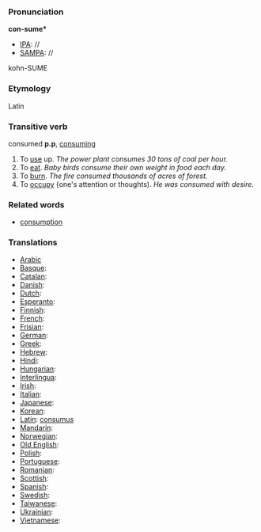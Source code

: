 ===Pronunciation===

'''con-sume*'''
*[[IPA]]: //
*[[SAMPA]]: //
kohn-SUME

===Etymology===

Latin

===Transitive verb===

consumed '''p.p''', [[consuming]]

#To [[use]] up.  ''The power plant consumes 30 tons of coal per hour.''
#To [[eat]].  ''Baby birds consume their own weight in food each day.''
#To [[burn]].  ''The fire consumed thousands of acres of forest.''
#To [[occupy]] {one's attention or thoughts). ''He was consumed with desire.''

===Related words===

*[[consumption]]

===Translations===
*[[Arabic]]
*[[Basque]]:
*[[Catalan]]:
*[[Danish]]:
*[[Dutch]]:
*[[Esperanto]]:
*[[Finnish]]:
*[[French]]:
*[[Frisian]]:
*[[German]]:
*[[Greek]]:
*[[Hebrew]]:
*[[Hindi]]:
*[[Hungarian]]:
*[[Interlingua]]:
*[[Irish]]:
*[[Italian]]:
*[[Japanese]]:
*[[Korean]]:
*[[Latin]]: [[consumus]]
*[[Mandarin]]:
*[[Norwegian]]:
*[[Old English]]:
*[[Polish]]:
*[[Portuguese]]:
*[[Romanian]]:
*[[Scottish]]:
*[[Spanish]]:
*[[Swedish]]:
*[[Taiwanese]]:
*[[Ukrainian]]:
*[[Vietnamese]]: